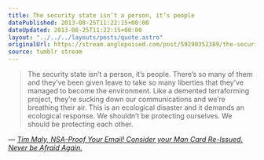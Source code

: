 ```yaml
---
title: The security state isn’t a person, it’s people
datePublished: 2013-08-25T11:22:15+00:00
dateUpdated: 2013-08-25T11:22:15+00:00
layout: "../../../layouts/posts/quote.astro"
originalUrl: https://stream.anglepoised.com/post/59290352389/the-security-state-isnt-a-person-its-people
source: tumblr stream
---
```


> The security state isn’t a person, it’s people. There’s so many of them and they’ve been given leave to take so many liberties that they’ve managed to become the environment. Like a demented terraforming project, they’re sucking down our communications and we’re breathing their air. This is an ecological disaster and it demands an ecological response. We shouldn’t be protecting ourselves. We should be protecting each other.

— <cite>[Tim Maly, _NSA-Proof Your Email! Consider your Man Card Re-Issued. Never be Afraid Again._](https://medium.com/weird-future/nsa-proof-your-email-consider-your-man-card-re-issued-never-be-afraid-again-1792a8bd7df6)</cite>

